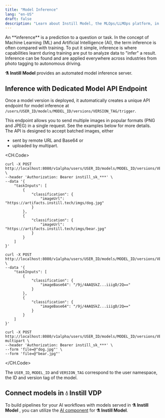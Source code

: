 ```yaml
---
title: "Model Inference"
lang: "en-US"
draft: false
description: "Learn about Instill Model, the MLOps/LLMOps platform, in the project Instill Core: https://github.com/instill-ai/instill-core"
---
```


<InfoBlock type="tip" title="tip">  
  An **inference** is a prediction to a question or task. In the concept of Machine
  Learning (ML) and Artificial Intelligence (AI), the term inference is often compared
  with training. To put it simple, inference is where capabilities learnt during
  training are put to analyze data to "infer" a result. Inference can be found and
  are applied everywhere across industries from photo tagging to autonomous driving.
</InfoBlock>

**⚗️ Instill Model** provides an automated model inference server.

## Inference with Dedicated Model API Endpoint

Once a model version is deployed, it automatically creates a unique API endpoint
for model inference at
`/users/USER_ID/models/MODEL_ID/versions/VERSION_TAG/trigger`.

This endpoint allows you to send multiple images in popular formats (PNG and
JPEG) in a single request. See the examples below for more details. The API is
designed to accept batched images, either

- sent by remote URL and Base64 or
- uploaded by multipart.

<CH.Code>

```shellscript cURL(url)
curl -X POST http://localhost:8080/v1alpha/users/USER_ID/models/MODEL_ID/versions/VERSION_TAG/trigger \
--header 'Authorization: Bearer instill_sk_***' \
--data '{
    "taskInputs": [
        {
            "classification": {
                "imageUrl": "https://artifacts.instill.tech/imgs/dog.jpg"
            }
        },
        {
            "classification": {
                "imageUrl": "https://artifacts.instill.tech/imgs/bear.jpg"
            }
        }
    ]
}'
```

```shellscript cURL(base64)
curl -X POST http://localhost:8080/v1alpha/users/USER_ID/models/MODEL_ID/versions/VERSION_TAG/trigger \
--data '{
    "taskInputs": [
        {
            "classification": {
                "imageBase64": "/9j/4AAQSkZ...iiigD/2Q=="
            }
        },
        {
            "classification": {
                "imageBase64": "/9j/4AAQSkZ...iiigD/2Q=="
            }
        }
    ]
}'
```

```shellscript cURL(multipart)
curl -X POST http://localhost:8080/v1alpha/users/USER_ID/models/MODEL_ID/versions/VERSION_TAG/trigger-multipart \
--header 'Authorization: Bearer instill_sk_***' \
--form 'file=@"dog.jpg"' \
--form 'file=@"bear.jpg"'
```

</CH.Code>

The `USER_ID`, `MODEL_ID` and `VERSION_TAG` correspond to the user namespace, the ID
and version tag of the model.

## Connect models in **💧 Instill VDP**

To build pipelines for your AI workflows with models served in **⚗️ Instill
Model** , you can utilize the [AI component](../component/ai/instill) for **⚗️
Instill Model**.
